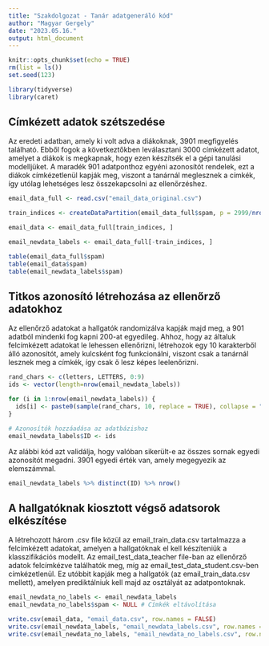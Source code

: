 ---
title: "Szakdolgozat - Tanár adatgeneráló kód"
author: "Magyar Gergely"
date: "2023.05.16."
output: html_document
---

```{r setup, include=FALSE}
knitr::opts_chunk$set(echo = TRUE)
rm(list = ls())
set.seed(123)

library(tidyverse)
library(caret)
```

## Címkézett adatok szétszedése

Az eredeti adatban, amely ki volt adva a diákoknak, 3901 megfigyelés található. Ebből fogok a következtőkben leválasztani 3000 címkézett adatot, amelyet a diákok is megkapnak, hogy ezen készítsék el a gépi tanulási modelljüket. A maradék 901 adatponthoz egyéni azonosítót rendelek, ezt a diákok címkézetlenül kapják meg, viszont a tanárnál meglesznek a címkék, így utólag lehetséges lesz összekapcsolni az ellenőrzéshez.

```{r}
email_data_full <- read.csv("email_data_original.csv")

train_indices <- createDataPartition(email_data_full$spam, p = 2999/nrow(email_data_full), list = FALSE, times = 1)

email_data <- email_data_full[train_indices, ]

email_newdata_labels <- email_data_full[-train_indices, ]

table(email_data_full$spam)
table(email_data$spam)
table(email_newdata_labels$spam)
```

## Titkos azonosító létrehozása az ellenőrző adatokhoz

Az ellenőrző adatokat a hallgatók randomizálva kapják majd meg, a 901 adatból mindenki fog kapni 200-at egyedileg. Ahhoz, hogy az általuk felcímkézett adatokat le lehessen ellenőrizni, létrehozok egy 10 karakterből álló azonosítót, amely kulcsként fog funkcionálni, viszont csak a tanárnál lesznek meg a címkék, így csak ő lesz képes leelenőrizni.

```{r}
rand_chars <- c(letters, LETTERS, 0:9)
ids <- vector(length=nrow(email_newdata_labels))

for (i in 1:nrow(email_newdata_labels)) {
  ids[i] <- paste0(sample(rand_chars, 10, replace = TRUE), collapse = "")
}

# Azonosítók hozzáadása az adatbázishoz
email_newdata_labels$ID <- ids

```

Az alábbi kód azt validálja, hogy valóban sikerült-e az összes sornak egyedi azonosítót megadni. 3901 egyedi érték van, amely megegyezik az elemszámmal.

```{r}
email_newdata_labels %>% distinct(ID) %>% nrow()
```

## A hallgatóknak kiosztott végső adatsorok elkészítése

A létrehozott három .csv file közül az email_train_data.csv tartalmazza a felcímkézett adatokat, amelyen a hallgatóknak el kell készíteniük a klasszifikációs modellt. Az email_test_data_teacher file-ban az ellenőrző adatok felcímkézve találhatók meg, míg az email_test_data_student.csv-ben címkézetlenül. Ez utóbbit kapják meg a hallgatók (az email_train_data.csv mellett), amelyen prediktálniuk kell majd az osztályát az adatpontoknak.

```{r}
email_newdata_no_labels <- email_newdata_labels
email_newdata_no_labels$spam <- NULL # Címkék eltávolítása

write.csv(email_data, "email_data.csv", row.names = FALSE)
write.csv(email_newdata_labels, "email_newdata_labels.csv", row.names = FALSE)
write.csv(email_newdata_no_labels, "email_newdata_no_labels.csv", row.names = FALSE)
```


